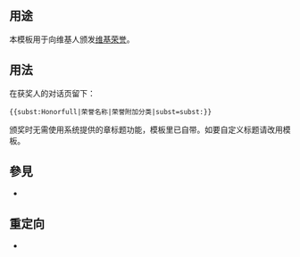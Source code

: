 {{NoteTA/MediaWiki}}
{{Documentation subpage}}
<!-- 在本行下編輯模板說明 -->
{{needsubst}}
== 用途 ==
本模板用于向维基人颁发[[WP:维基荣誉|维基荣誉]]。
== 用法 ==
在获奖人的对话页留下：

<code><nowiki>{{subst:Honorfull|荣誉名称|荣誉附加分类|subst=subst:}}</nowiki></code>

颁奖时无需使用系统提供的章标题功能，模板里已自带。如要自定义标题请改用{{tl|Honor}}模板。

== 參見 ==
* {{tl|Honor}}
== 重定向 ==
* {{tl|Wikihonor}}
<includeonly>
<!-- 本行下加入模板的分類 -->
[[Category:辅助模板|{{PAGENAME}}]]
[[Category:維基榮譽模板|{{PAGENAME}}]]
</includeonly>